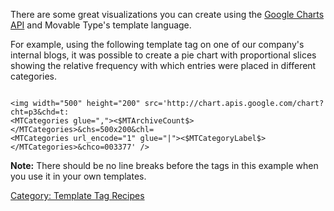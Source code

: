 [[Category: Template Tag Recipes]]

There are some great visualizations you can create using the [http://code.google.com/apis/chart/ Google Charts API] and Movable Type's template language.

For example, using the following template tag on one of our company's internal blogs, it was possible to create a pie chart with proportional slices showing the relative frequency with which entries were placed in different categories.

<pre>

<img width="500" height="200" src='http://chart.apis.google.com/chart?cht=p3&chd=t:
<MTCategories glue=","><$MTArchiveCount$></MTCategories>&chs=500x200&chl=
<MTCategories url_encode="1" glue="|"><$MTCategoryLabel$></MTCategories>&chco=003377' />

</pre>

<strong>Note:</strong> There should be no line breaks before the <code><MTCategories></code> tags in this example when you use it in your own templates.